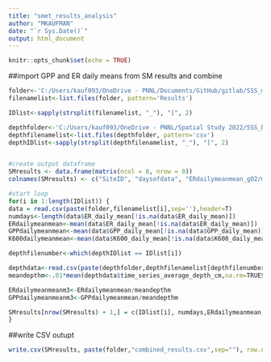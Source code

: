 ```yaml
---
title: "smet_results_analysis"
author: "MKAUFMAN"
date: "`r Sys.Date()`"
output: html_document
---
```


```r
knitr::opts_chunk$set(echo = TRUE)
```

##import GPP and ER daily means from SM results and combine
```r
folder<-'C:/Users/kauf093/OneDrive - PNNL/Documents/GitHub/gitlab/SSS_metabolism/StreamMetabolizer_runs/02202023/Output/'
filenamelist<-list.files(folder, pattern='Results')

IDlist<-sapply(strsplit(filenamelist, "_"), "[", 2)

depthfolder<-'C:/Users/kauf093/OneDrive - PNNL/Spatial Study 2022/SSS_Data_Processing/3 - SSS_Baro_HOBO_Depth/'
depthfilenamelist<-list.files(depthfolder, pattern='csv')
depthIDlist<-sapply(strsplit(depthfilenamelist, "_"), "[", 2)


#create output dataframe
SMresults <- data.frame(matrix(ncol = 8, nrow = 0))
colnames(SMresults) <- c("SiteID", "daysofdata", "ERdailymeanmean_gO2/m2day", "GPPdailymeanmean_gO2/m2day", "K600dailymeanmean_m/day","mean_depth_m","ERdailymeanmean_gO2/m3day","GPPdailymeanmean_gO2/m3day")

#start loop
for(i in 1:length(IDlist)) { 
data = read.csv(paste(folder,filenamelist[i],sep=''),header=T)
numdays<-length(data$ER_daily_mean[!is.na(data$ER_daily_mean)])
ERdailymeanmean<-mean(data$ER_daily_mean[!is.na(data$ER_daily_mean)])
GPPdailymeanmean<-mean(data$GPP_daily_mean[!is.na(data$GPP_daily_mean)])
K600dailymeanmean<-mean(data$K600_daily_mean[!is.na(data$K600_daily_mean)])

depthfilenumber<-which(depthIDlist == IDlist[i])

depthdata<-read.csv(paste(depthfolder,depthfilenamelist[depthfilenumber],sep=''),header=T)
meandepthm<-.01*mean(depthdata$time_series_average_depth_cm,na.rm=TRUESM)

ERdailymeanmeanm3<-ERdailymeanmean/meandepthm
GPPdailymeanmeanm3<-GPPdailymeanmean/meandepthm

SMresults[nrow(SMresults) + 1,] = c(IDlist[i], numdays,ERdailymeanmean,GPPdailymeanmean,K600dailymeanmean,meandepthm,ERdailymeanmeanm3,GPPdailymeanmeanm3)
}

```
##write CSV outupt
```r
write.csv(SMresults, paste(folder,"combined_results.csv",sep=""), row.names=FALSE)
```
